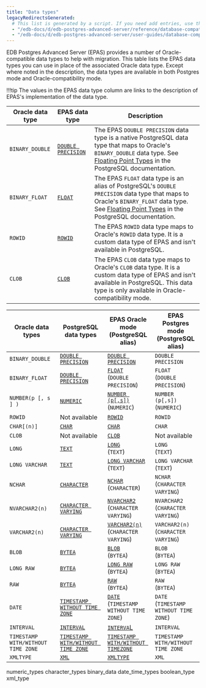 ```yaml
---
title: "Data types"
legacyRedirectsGenerated:
  # This list is generated by a script. If you need add entries, use the `legacyRedirects` key.
  - "/edb-docs/d/edb-postgres-advanced-server/reference/database-compatibility-for-oracle-developers-reference-guide/9.6/Database_Compatibility_for_Oracle_Developers_Reference_Guide.1.011.html"
  - "/edb-docs/d/edb-postgres-advanced-server/user-guides/database-compatibility-for-oracle-developers-guide/9.5/Database_Compatibility_for_Oracle_Developers_Guide.1.043.html"
---
```


<div id="data_types" class="registered_link"></div>

EDB Postgres Advanced Server (EPAS) provides a number of Oracle-compatible data types to help with migration.  This table lists the EPAS data types you can use in place of the associated Oracle data type. Except where noted in the description, the data types are available in both Postgres mode and Oracle-compatibility mode.

!!!tip
   The values in the EPAS data type column are links to the description of EPAS's implementation of the data type.

| Oracle data type    | EPAS data type                         | Description                                                                                                                                                                                                                                                          |   
|---------------------|----------------------------------------|----------------------------------------------------------------------------------------------------------------------------------------------------------------------------------------------------------------------------------------------------------------------|
| `BINARY_DOUBLE`     | [`DOUBLE PRECISION`](01_numeric_types) | The EPAS `DOUBLE PRECISION` data type is a native PostgreSQL data type that maps to Oracle's `BINARY_DOUBLE` data type. See [Floating Point Types](https://www.postgresql.org/docs/15/datatype-numeric.html#DATATYPE-FLOAT) in the PostgreSQL documentation.             |   
| `BINARY_FLOAT`      | [`FLOAT`](01_numeric_types)            | The EPAS `FLOAT` data type is an alias of PostgreSQL's `DOUBLE PRECISION` data type that maps to Oracle's `BINARY_FLOAT` data type. See [Floating Point Types](https://www.postgresql.org/docs/15/datatype-numeric.html#DATATYPE-FLOAT) in the PostgreSQL documentation. |   
| `ROWID`             | [`ROWID`](01_numeric_types)            | The EPAS `ROWID` data type maps to Oracle's `ROWID` data type. It is a custom data type of EPAS and isn't available in PostgreSQL.                                                                                                                               |                                                                                                                                                                                                                                                                   |   |   |   |   |
| `CLOB`              | [`CLOB`](01_numeric_types)            | The EPAS `CLOB` data type maps to Oracle's `CLOB` data type. It is a custom data type of EPAS and isn't available in PostgreSQL. This data type is only available in Oracle-compatibility mode.                                                                                                                              |                                                                                                                                                                                                                                                                   |   |   |   |   |


| Oracle data types                  | PostgreSQL data types                                                                                | EPAS Oracle mode <br/> (PostgreSQL alias)                       | EPAS Postgres mode <br/> (PostgreSQL alias) |
| ---------------------------------- | ---------------------------------------------------------------------------------------------------- | ----------------------------------------------------------|-------------------------------------- |
| `BINARY_DOUBLE`                    |[`DOUBLE PRECISION`](https://www.postgresql.org/docs/15/datatype-numeric.html#DATATYPE-FLOAT)        | [`DOUBLE PRECISION`](01_numeric_types)                      | `DOUBLE PRECISION`                      |
| `BINARY_FLOAT`                     | [`DOUBLE PRECISION`](https://www.postgresql.org/docs/15/datatype-numeric.html#DATATYPE-FLOAT)        | [`FLOAT`](01_numeric_types)<br/>(`DOUBLE PRECISION`)               | `FLOAT`<br/> (`DOUBLE PRECISION`)              |
| `NUMBER(p [, s ] )`                | [`NUMERIC`](https://www.postgresql.org/docs/current/datatype-numeric.html#DATATYPE-NUMERIC-DECIMAL)  | [`NUMBER (p[,s])`](01_numeric_types)<br/>(`NUMERIC`)               | `NUMBER (p[,s])`<br/> (`NUMERIC`)              |
| `ROWID`                            | Not available                                                                                        | [`ROWID`](01_numeric_types)                                 | `ROWID`                                 |
| `CHAR[(n)]`                        | [`CHAR`](https://www.postgresql.org/docs/15/datatype-character.html)                                 | [`CHAR`](02_character_types)                                | `CHAR`                                  |
| `CLOB`                                     | Not available                                                                                | [`CLOB`](02_character_types)                                | Not available                         |
| `LONG`                                     | [`TEXT`](https://www.postgresql.org/docs/15/datatype-character.html)                         | [`LONG`](02_character_types)<br/>(`TEXT`)                          | `LONG`<br/> (`TEXT`)                           |
| `LONG VARCHAR`                             | [`TEXT`](https://www.postgresql.org/docs/15/datatype-character.html)                         | [`LONG VARCHAR`](02_character_types)<br/>(`TEXT`)                  | `LONG VARCHAR`<br/> (`TEXT`)                   |
| `NCHAR`                                    | [`CHARACTER`](https://www.postgresql.org/docs/15/datatype-character.html)                    | [`NCHAR`](02_character_types)<br/>(`CHARACTER`)                    | `NCHAR`<br/> (`CHARACTER VARYING`)             |
| `NVARCHAR2(n)`                             | [`CHARACTER VARYING`](https://www.postgresql.org/docs/15/datatype-character.html)            | [`NVARCHAR2`](02_character_types)<br/>(`CHARACTER VARYING`)        | `NVARCHAR2`<br/>(`CHARACTER VARYING`)         |
| `VARCHAR2(n)`                             | [`CHARACTER VARYING`](https://www.postgresql.org/docs/15/datatype-character.html)             | [`VARCHAR2(n)`](02_character_types)<br/>(`CHARACTER VARYING`)      | `VARCHAR2(n)`<br/> (`CHARACTER VARYING`)       |
| `BLOB`                                    | [`BYTEA`](https://www.postgresql.org/docs/15/datatype-binary.html)                            | [`BLOB`](03_binary_data)<br/>(`BYTEA`)                             | `BLOB` <br/>(`BYTEA`)                          |
| `LONG RAW`                                | [`BYTEA`](https://www.postgresql.org/docs/15/datatype-binary.html)                            | [`LONG RAW`](03_binary_data)<br/>(`BYTEA`)                         | `LONG RAW`<br/> (`BYTEA`)                      |
| `RAW`                                     | [`BYTEA`](https://www.postgresql.org/docs/15/datatype-binary.html)                            | [`RAW`](03_binary_data)<br/>(`BYTEA`)                              | `RAW`<br/> (`BYTEA`)                           |
| `DATE`                                    | [`TIMESTAMP WITHOUT TIME ZONE`](https://www.postgresql.org/docs/15/datatype-datetime.html)    | [`DATE`](04_date_time_types)<br/>(`TIMESTAMP WITHOUT TIME ZONE`)   | `DATE`<br/> (`TIMESTAMP WITHOUT TIME ZONE`)    |
| `INTERVAL`                                 | [`INTERVAL`](https://www.postgresql.org/docs/15/datatype-datetime.html#DATATYPE-INTERVAL-INPUT) | [`INTERVA`L](04_date_time_types)                         | `INTERVAL`                              |
| `TIMESTAMP WITH/WITHOUT TIME ZONE` | [`TIMESTAMP WITH/WITHOUT TIME ZONE`](https://www.postgresql.org/docs/15/datatype-datetime.html) | [`TIMESTAMP WITH/WITHOUT TIMEZONE`](04_date_time_types)  | `TIMESTAMP WITH/WITHOUT TIME ZONE`      |
| `XMLTYPE`                                  | [`XML`](https://www.postgresql.org/docs/15/datatype-xml.html)                                   | [`XMLTYPE`](06_xml_type)                                 | `XML`                                   |


<div class="toctree" maxdepth="3">

numeric_types character_types binary_data date_time_types boolean_type xml_type

</div>
